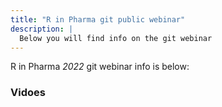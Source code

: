 ```yaml
---
title: "R in Pharma git public webinar"
description: |
  Below you will find info on the git webinar
---
```


R in Pharma _2022_ git webinar info is below:

### Vidoes
